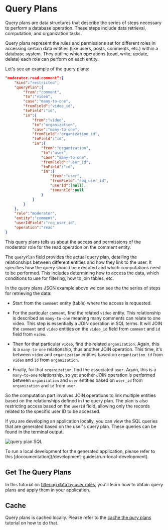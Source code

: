 
# Query Plans

Query plans are data structures that describe the series of steps necessary to perform a database operation. These steps include data retrieval, computation, and organization tasks.

Query plans represent the rules and permissions set for different roles in accessing certain data entities (like users, posts, comments, etc.) within a database system. They outline which operations (read, write, update, delete) each role can perform on each entity.

Let's see an example of the query plans:

```json
"moderator.read.comment":{
    "kind":"restricted",
    "queryPlan":{
        "from":"comment",
        "to":"video",
        "case":"many-to-one",
        "fromField":"video_id",
        "toField":"id",
        "in":{
            "from":"video",
            "to":"organization",
            "case":"many-to-one",
            "fromField":"organization_id",
            "toField":"id",
            "in":{
                "from":"organization",
                "to":"user",
                "case":"many-to-one",
                "fromField":"user_id",
                "toField":"id",
                "in":{
                    "from":"user",
                    "fromField":"roq_user_id",
                    "userId":[null],
                    "tenantId":null
                }
            }
        }
    },
    "role":"moderator",
    "entity":"comment",
    "userIdField":"roq_user_id",
    "operation":"read"
}
```

This query plans tells us about the access and permissions of the moderator role for the read operation on the comment entity. 

The `queryPlan` field provides the actual query plan, detailing the relationships between different entities and how they link to the user. It specifies how the query should be executed and which computations need to be performed. This includes determining how to access the data, which conditions to use for filtering, how to join tables, etc.

In the query plans JSON example above we can see the the series of steps for retrieving the data:

- Start from the `comment` entity (table) where the access is requested.

- For the particular `comment`, find the related `video` entity. This relationship is described as `many-to-one` meaning many comments can relate to one video. This step is essentially a JOIN operation in SQL terms. It will JOIN the `comment` and `video` entities on the `video_id` field from `comment` and `id` field from `video`.

- Then for that particular `video`, find the related `organization`. Again, this is a `many-to-one` relationship, thus another JOIN operation. This time, it's between `video` and `organization` entities based on `organization_id` from `video` and `id` from `organization`.

- Finally, for that `organization`, find the associated `user`. Again, this is a `many-to-one` relationship, so yet another JOIN operation is performed between `organization` and `user` entities based on `user_id` from `organization` and `id` from `user`.

So the computation part involves JOIN operations to link multiple entities based on the relationships defined in the query plan. The plan is also restricting access based on the `userId` field, allowing only the records related to the specific user ID to be accessed.

If you are developing an application locally, you can view the SQL queries that are generated based on the user's query plan. These queries can be found in the terminal output.

![query plan SQL](/sql-query-plans.png)


<Callout type="info">
To run a local development for the generated application, please refer to this [docoumentation](/development-guides/run-local-development).
</Callout>

## Get The Query Plans

In this tutorial on [filtering data by user roles](/access-management/tutorials/filtering-data-by-user-roles), you'll learn how to obtain query plans and apply them in your application.

## Cache 

Query plans is cached locally. Please refer to  the [cache the qury plans](/access-management/tutorials/cache-query-plans) tutorial on how to do that.